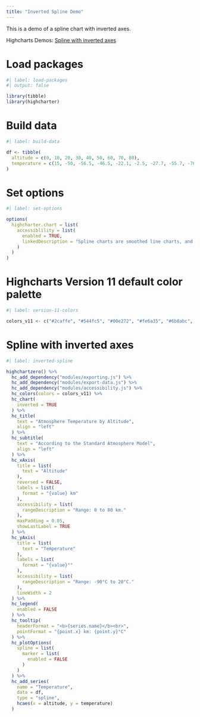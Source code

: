 ```yaml
---
title: "Inverted Spline Demo"
---
```


This is a demo of a spline chart with inverted axes.

Highcharts Demos: [Spline with inverted axes](https://www.highcharts.com/demo/spline-inverted)

# Load packages

```r
#| label: load-packages
#| output: false

library(tibble)
library(highcharter)
```

# Build data

```r
#| label: build-data

df <- tibble(
  altitude = c(0, 10, 20, 30, 40, 50, 60, 70, 80),
  temperature = c(15, -50, -56.5, -46.5, -22.1, -2.5, -27.7, -55.7, -76.5)
)
```

# Set options

```r
#| label: set-options

options(
  highcharter.chart = list(
    accessiblility = list(
      enabled = TRUE,
      linkedDescription = "Spline charts are smoothed line charts, and this example shows an inverted spline chart. Inverting the chart means the X-axis is positioned as the vertical axis, and the Y-axis is positioned as the horizontal axis. This can be more intuitive for certain data sets, such as in this chart where the X-axis represents vertical altitude."
    )
  )
)
```

# Highcharts Version 11 default color palette

```r
#| label: version-11-colors

colors_v11 <- c("#2caffe", "#544fc5", "#00e272", "#fe6a35", "#6b8abc", "#d568fb", "#2ee0ca", "#fa4b42", "#feb56a", "#91e8e1")
```

# Spline with inverted axes

```r
#| label: inverted-spline

highchartzero() %>% 
  hc_add_dependency("modules/exporting.js") %>%
  hc_add_dependency("modules/export-data.js") %>%
  hc_add_dependency("modules/accessibility.js") %>% 
  hc_colors(colors = colors_v11) %>% 
  hc_chart(
    inverted = TRUE
  ) %>% 
  hc_title(
    text = "Atmosphere Temperature by Altitude",
    align = "left"
  ) %>% 
  hc_subtitle(
    text = "According to the Standard Atmosphere Model",
    align = "left"
  ) %>% 
  hc_xAxis(
    title = list(
      text = "Altitude"
    ),
    reversed = FALSE,
    labels = list(
      format = "{value} km"
    ),
    accessibility = list(
      rangeDescription = "Range: 0 to 80 km."
    ),
    maxPadding = 0.05,
    showLastLabel = TRUE
  ) %>% 
  hc_yAxis(
    title = list(
      text = "Temperature"
    ),
    labels = list(
      format = "{value}°"
    ),
    accessibility = list(
      rangeDescription = "Range: -90°C to 20°C."
    ),
    lineWidth = 2
  ) %>% 
  hc_legend(
    enabled = FALSE
  ) %>% 
  hc_tooltip(
    headerFormat = "<b>{series.name}</b><br>",
    pointFormat = "{point.x} km: {point.y}°C"
  ) %>% 
  hc_plotOptions(
    spline = list(
      marker = list(
        enabled = FALSE
      )
    )
  ) %>% 
  hc_add_series(
    name = "Temperature",
    data = df,
    type = "spline",
    hcaes(x = altitude, y = temperature)
  )
```
